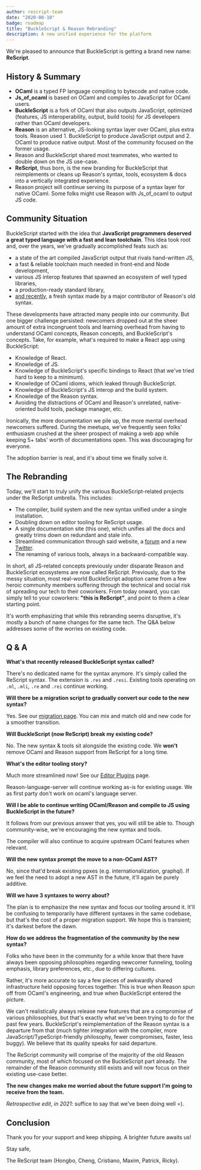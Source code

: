 ```yaml
---
author: rescript-team
date: "2020-08-10"
badge: roadmap
title: "BuckleScript & Reason Rebranding"
description: A new unified experience for the platform
---
```


We're pleased to announce that BuckleScript is getting a brand new name: **ReScript**.

## History & Summary

- **OCaml** is a typed FP language compiling to bytecode and native code.
- **Js_of_ocaml** is based on OCaml and compiles to JavaScript for OCaml users.
- **BuckleScript** is a fork of OCaml that also outputs JavaScript, optimized (features, JS interoperability, output, build tools) for JS developers rather than OCaml developers.
- **Reason** is an alternative, JS-looking syntax layer over OCaml, plus extra tools. Reason used 1. BuckleScript to produce JavaScript output and 2. OCaml to produce native output. Most of the community focused on the former usage.
- Reason and BuckleScript shared most teammates, who wanted to double down on the JS use-case.
- **ReScript**, thus born, is the new branding for BuckleScript that reimplements or cleans up Reason's syntax, tools, ecosystem & docs into a vertically integrated experience.
- Reason project will continue serving its purpose of a syntax layer for native OCaml. Some folks might use Reason with Js_of_ocaml to output JS code.

## Community Situation

BuckleScript started with the idea that **JavaScript programmers deserved a great typed language with a fast and lean toolchain**. This idea took root and, over the years, we've gradually accomplished feats such as:

- a state of the art compiled JavaScript output that rivals hand-written JS,
- a fast & reliable toolchain much needed in front-end and Node development,
- various JS interop features that spawned an ecosystem of well typed libraries,
- a production-ready standard library,
- [and recently](/blog/bucklescript-8-1-new-syntax), a fresh syntax made by a major contributor of Reason's old syntax.

These developments have attracted many people into our community. But one bigger challenge persisted: newcomers dropped out at the sheer amount of extra incongruent tools and learning overhead from having to understand OCaml concepts, Reason concepts, and BuckleScript's concepts. Take, for example, what's required to make a React app using BuckleScript:

- Knowledge of React.
- Knowledge of JS.
- Knowledge of BuckleScript's specific bindings to React (that we've tried hard to keep to a minimum).
- Knowledge of OCaml idioms, which leaked through BuckleScript.
- Knowledge of BuckleScript's JS interop and the build system.
- Knowledge of the Reason syntax.
- Avoiding the distractions of OCaml and Reason's unrelated, native-oriented build tools, package manager, etc.

Ironically, the more documentation we pile up, the more mental overhead newcomers suffered. During the meetups, we've frequently seen folks' enthusiasm crushed at the sheer prospect of making a web app while keeping 5+ tabs' worth of documentations open. This was discouraging for everyone.

The adoption barrier is real, and it's about time we finally solve it.

## The Rebranding

Today, we'll start to truly unify the various BuckleScript-related projects under the ReScript umbrella. This includes:

- The compiler, build system and the new syntax unified under a single installation.
- Doubling down on editor tooling for ReScript usage.
- A single documentation site (this one), which unifies all the docs and greatly trims down on redundant and stale info.
- Streamlined communication through said website, a [forum](https://forum.rescript-lang.org) and a new [Twitter](http://twitter.com/rescriptlang).
- The renaming of various tools, always in a backward-compatible way.

In short, all JS-related concepts previously under disparate Reason and BuckleScript ecosystems are now called ReScript. Previously, due to the messy situation, most real-world BuckleScript adoption came from a few heroic community members suffering through the technical and social risk of spreading our tech to their coworkers. From today onward, you can simply tell to your coworkers: **"this is ReScript"**, and point to them a clear starting point.

It's worth emphasizing that while this rebranding seems disruptive, it's mostly a bunch of name changes for the same tech. The Q&A below addresses some of the worries on existing code.

## Q & A

**What's that recently released BuckleScript syntax called?**

There's no dedicated name for the syntax anymore. It's simply called the ReScript syntax. The extension is `.res` and `.resi`. Existing tools operating on `.ml`, `.mli`, `.re` and `.rei` continue working.

**Will there be a migration script to gradually convert our code to the new syntax?**

Yes. See our [migration page](/docs/manual/v10.0.0/migrate-from-bucklescript-reason). You can mix and match old and new code for a smoother transition.

**Will BuckleScript (now ReScript) break my existing code?**

No. The new syntax & tools sit alongside the existing code. We **won't** remove OCaml and Reason support from ReScript for a long time.

**What's the editor tooling story?**

Much more streamlined now! See our [Editor Plugins](/docs/manual/latest/editor-plugins) page.

Reason-language-server will continue working as-is for existing usage. We as first party don't work on ocaml's language server.

**Will I be able to continue writing OCaml/Reason and compile to JS using BuckleScript in the future?**

It follows from our previous answer that yes, you will still be able to. Though community-wise, we're encouraging the new syntax and tools.

The compiler will also continue to acquire upstream OCaml features when relevant.

**Will the new syntax prompt the move to a non-OCaml AST?**

No, since that'd break existing ppxes (e.g. internationalization, graphql). If we feel the need to adopt a new AST in the future, it'll again be purely additive.

**Will we have 3 syntaxes to worry about?**

The plan is to emphasize the new syntax and focus our tooling around it. It'll be confusing to temporarily have different syntaxes in the same codebase, but that's the cost of a proper migration support. We hope this is transient; it's darkest before the dawn.

**How do we address the fragmentation of the community by the new syntax?**

Folks who have been in the community for a while know that there have always been opposing philosophies regarding newcomer funneling, tooling emphasis, library preferences, etc., due to differing cultures.

Rather, it's more accurate to say a few pieces of awkwardly shared infrastructure held opposing forces together. This is true when Reason spun off from OCaml's engineering, and true when BuckleScript entered the picture.

We can't realistically always release new features that are a compromise of various philosophies, but that's exactly what we've been trying to do for the past few years. BuckleScript's reimplementation of the Reason syntax is a departure from that (much tighter integration with the compiler, more JavaScript/TypeScript-friendly philosophy, fewer compromises, faster, less buggy). We believe that its quality speaks for said departure.

The ReScript community will comprise of the majority of the old Reason community, most of which focused on the BuckleScript part already. The remainder of the Reason community still exists and will now focus on their existing use-case better.

**The new changes make me worried about the future support I'm going to receive from the team.**

_Retrospective edit, in 2021_: suffice to say that we've been doing well =).

## Conclusion

Thank you for your support and keep shipping. A brighter future awaits us!

Stay safe,

The ReScript team (Hongbo, Cheng, Cristiano, Maxim, Patrick, Ricky).
